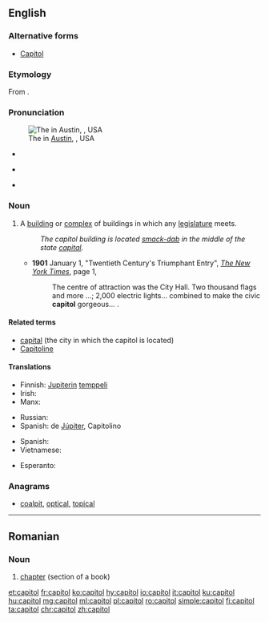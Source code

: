 {{also|Capitol}}
==English==

===Alternative forms===
* {{sense|Washington D.C. building for U.S. Congress}} [[Capitol]] {{qualifier|usually capitalized}}

===Etymology===
From {{etyl|la|en}} {{m|la|capitōlium}}.

===Pronunciation===
[[File:Texas State Capitol, Austin, Texas, USA - 20130913.jpg|thumb|upright|The {{w|Texas State Capitol}} in [[w:Austin, Texas|Austin]], {{w|Texas}}, USA]]

* {{a|UK}} {{IPA|/ˈkæp.ɪ.təl/|lang=en}}
* {{a|US}} {{IPA|[ˈkæpɨɾəɫ]|lang=en}}
* {{homophones|lang=en|capital}}

===Noun===
{{en-noun}}

# A [[building]] or [[complex]] of buildings in which any [[legislature]] meets.
#: ''The capitol building is located [[smack-dab]] in the middle of the state [[capital]].''
#* '''1901''' January 1, "Twentieth Century's Triumphant Entry", ''[[w:The New York Times|The New York Times]]'', page 1,<!--confirmed on microfilm-->
#*: The centre<!--sic--> of attraction was the City Hall. Two thousand flags and more&nbsp;...; 2,000 electric lights... combined to make the civic '''capitol''' gorgeous...&nbsp;.

====Related terms====
* [[capital]] (the city in which the capitol is located)
* [[Capitoline]]

====Translations====
{{trans-see|the building in Washington, D.C.|Capitol}}
{{trans-top|temple of Jupiter in Rome}}
* Finnish: [[Jupiter]]in [[temppeli]]
* Irish: {{t|ga|an Caipeatól|m}}
* Manx: {{t|gv|Çhiamble Yupiter|m}}
{{trans-mid}}
* Russian: {{t+|ru|Капито́лий|m}}
* Spanish: {{t+|es|templo|alt=Templo}} de [[Júpiter]], Capitolino
{{trans-bottom}}
{{trans-top|building where legislature meets}}
* Spanish: {{t+|es|capitolio|m}}
* Vietnamese: {{t+|vi|thủ phủ}}
{{trans-bottom}}

{{checktrans-top}}
* Esperanto: {{t-check|eo|kapitolo}}
{{trans-mid}}
{{trans-bottom}}

===Anagrams===
* [[coalpit#English|coalpit]], [[optical#English|optical]], [[topical#English|topical]]

----

==Romanian==

===Noun===
{{ro-noun|n|capitole}}

# [[chapter]] (section of a book)

[[et:capitol]]
[[fr:capitol]]
[[ko:capitol]]
[[hy:capitol]]
[[io:capitol]]
[[it:capitol]]
[[ku:capitol]]
[[hu:capitol]]
[[mg:capitol]]
[[ml:capitol]]
[[pl:capitol]]
[[ro:capitol]]
[[simple:capitol]]
[[fi:capitol]]
[[ta:capitol]]
[[chr:capitol]]
[[zh:capitol]]